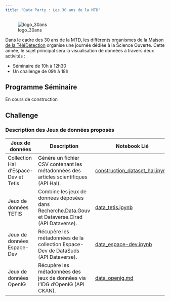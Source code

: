 ```yaml
---
title: "Data Party : Les 30 ans de la MTD"
---
```


![logo_30ans](https://github.com/30ans-MTD/dataparty/raw/main/readme.files/30ans_mtd.png)

Dans le cadre des 30 ans de la MTD, les différents organismes de la [Maison de la TéléDétection]() organise une journée dédiée à la Science Ouverte. Cette année, le sujet principal sera la visualisation de données à travers deux activités :

- Séminaire de 10h à 12h30
- Un challenge de 09h à 18h

## Programme Séminaire 

En cours de construction

## Challenge

### Description des Jeux de données proposés 

| Jeux de données                        | Description                                                                                   | Notebook Lié                                         | Information Géographique                            |
| ------------------------------------ | --------------------------------------------------------------------------------------------- | ---------------------------------------------------- | --------------------------------------------------- |
| Collection Hal d'Espace-Dev et Tetis | Génère un fichier CSV contenant les métadonnées des articles scientifiques (API Hal).          | [construction_dataset_hal.ipynb](https://github.com/30ans-MTD/dataparty/blob/main/notebooks/hal_dataset.ipynb) | Les pays des adresses d'affiliation des co-auteurs       |
| Jeux de données TETIS                | Combine les jeux de données déposées dans Recherche.Data.Gouv et Dataverse.Cirad (API Dataverse). | [data_tetis.ipynb](https://github.com/30ans-MTD/dataparty/blob/main/notebooks/data_tetis.ipynb)        | Terrain d'étude quand cela est renseigné |
| Jeux de données Espace-Dev           | Récupère les métadonnées de la collection Espace-Dev de DataSuds (API Dataverse).              | [data_espace-dev.ipynb](https://github.com/30ans-MTD/dataparty/blob/main/notebooks/data_espace-dev.ipynb) | Terrain d'étude quand cela est renseigné    |
| Jeux de données OpenIG               | Récupère les métadonnées des jeux de données via l'IDG d'OpenIG (API CKAN).                   | [data_openig.md](https://github.com/30ans-MTD/dataparty/blob/main/notebooks/data_openig.ipynb)      | -  |

